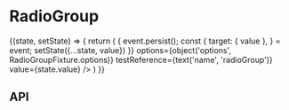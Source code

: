 
<Meta
  title="Components/RadioGroup"
  component={RadioGroup}
  decorators={[withKnobs]}
/>

# RadioGroup

<Preview>
  <Story name="Base component">
    <State
      initialState={{
        value: '',
      }}
     >
      {(state, setState) => {
        return (
          <RadioGroup
            name={text('name', 'radioGroup')}
            onChange={(event) => {
              event.persist();
              const {
                target: { value },
              } = event;
              setState({...state, value})
            }}
            options={object('options', RadioGroupFixture.options)}
            testReference={text('name', 'radioGroup')}
            value={state.value}
          />
        )
      }}
    </State>
  </Story>
</Preview>

## API

<Props of={RadioGroup} />

